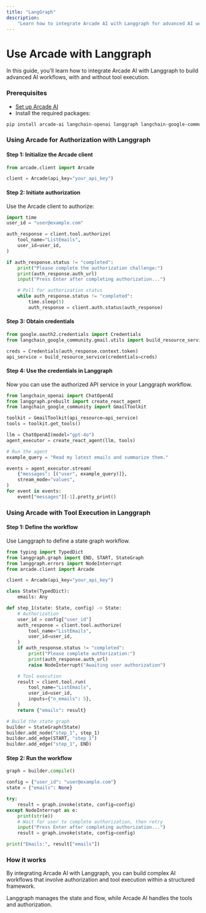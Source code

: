 ```yaml
---
title: "LangGraph"
description:
    "Learn how to integrate Arcade AI with Langgraph for advanced AI workflows"
---
```



# Use Arcade with Langgraph

In this guide, you'll learn how to integrate Arcade AI with Langgraph to build
advanced AI workflows, with and without tool execution.

<Steps>

### Prerequisites

-   [Set up Arcade AI](/docs/guides/quickstart)
-   Install the required packages:

```bash
pip install arcade-ai langchain-openai langgraph langchain-google-community
```

### Using Arcade for Authorization with Langgraph

#### Step 1: Initialize the Arcade client

```python
from arcade.client import Arcade

client = Arcade(api_key="your_api_key")
```

#### Step 2: Initiate authorization

Use the Arcade client to authorize:

```python
import time
user_id = "user@example.com"

auth_response = client.tool.authorize(
    tool_name="ListEmails",
    user_id=user_id,
)

if auth_response.status != "completed":
    print("Please complete the authorization challenge:")
    print(auth_response.auth_url)
    input("Press Enter after completing authorization...")

    # Poll for authorization status
    while auth_response.status != "completed":
        time.sleep(5)
        auth_response = client.auth.status(auth_response)
```

#### Step 3: Obtain credentials

```python
from google.oauth2.credentials import Credentials
from langchain_google_community.gmail.utils import build_resource_service

creds = Credentials(auth_response.context.token)
api_service = build_resource_service(credentials=creds)
```

#### Step 4: Use the credentials in Langgraph

Now you can use the authorized API service in your Langgraph workflow.

```python
from langchain_openai import ChatOpenAI
from langgraph.prebuilt import create_react_agent
from langchain_google_community import GmailToolkit

toolkit = GmailToolkit(api_resource=api_service)
tools = toolkit.get_tools()

llm = ChatOpenAI(model="gpt-4o")
agent_executor = create_react_agent(llm, tools)

# Run the agent
example_query = "Read my latest emails and summarize them."

events = agent_executor.stream(
    {"messages": [("user", example_query)]},
    stream_mode="values",
)
for event in events:
    event["messages"][-1].pretty_print()
```

### Using Arcade with Tool Execution in Langgraph

#### Step 1: Define the workflow

Use Langgraph to define a state graph workflow.

```python
from typing import TypedDict
from langgraph.graph import END, START, StateGraph
from langgraph.errors import NodeInterrupt
from arcade.client import Arcade

client = Arcade(api_key="your_api_key")

class State(TypedDict):
    emails: Any

def step_1(state: State, config) -> State:
    # Authorization
    user_id = config["user_id"]
    auth_response = client.tool.authorize(
        tool_name="ListEmails",
        user_id=user_id,
    )
    if auth_response.status != "completed":
        print("Please complete authorization:")
        print(auth_response.auth_url)
        raise NodeInterrupt("Awaiting user authorization")

    # Tool execution
    result = client.tool.run(
        tool_name="ListEmails",
        user_id=user_id,
        inputs={"n_emails": 5},
    )
    return {"emails": result}

# Build the state graph
builder = StateGraph(State)
builder.add_node("step_1", step_1)
builder.add_edge(START, "step_1")
builder.add_edge("step_1", END)
```

#### Step 2: Run the workflow

```python
graph = builder.compile()

config = {"user_id": "user@example.com"}
state = {"emails": None}

try:
    result = graph.invoke(state, config=config)
except NodeInterrupt as e:
    print(str(e))
    # Wait for user to complete authorization, then retry
    input("Press Enter after completing authorization...")
    result = graph.invoke(state, config=config)

print("Emails:", result["emails"])
```

</Steps>

### How it works

By integrating Arcade AI with Langgraph, you can build complex AI workflows that
involve authorization and tool execution within a structured framework.

Langgraph manages the state and flow, while Arcade AI handles the tools and
authorization.
